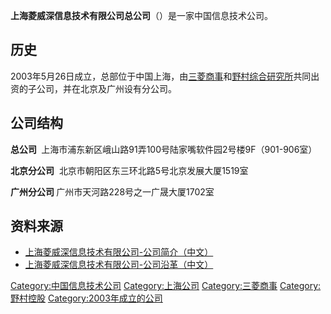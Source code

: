 {{multiple issues|
{{expand|time=2017-03-15T07:24:50+00:00}}
{{primarysources|time=2017-03-15T07:24:50+00:00}}
{{refimprove|time=2017-03-15T07:24:50+00:00}}
}}
'''上海菱威深信息技术有限公司总公司'''（{{lang-en|iVision Shanghai Co., Ltd.}}）是一家中国信息技术公司。

==历史==
2003年5月26日成立，总部位于中国上海，由[[三菱商事|三菱商事]]和[[野村综合研究所|野村综合研究所]]共同出资的子公司，并在北京及广州设有分公司。

== 公司结构 ==
'''总公司 ''' 上海市浦东新区峨山路91弄100号陆家嘴软件园2号楼9F（901-906室）

'''北京分公司'''  北京市朝阳区东三环北路5号北京发展大厦1519室

'''广州分公司 '''广州市天河路228号之一广晟大厦1702室

== 资料来源 ==
* [https://www.ivision-china.cn/company-cn.html 上海菱威深信息技术有限公司-公司简介（中文）]{{Wayback|url=https://www.ivision-china.cn/company-cn.html |date=20200203032102 }}
* [http://www.ivision-china.cn/company-cn/com-history-cn.html 上海菱威深信息技术有限公司-公司沿革（中文）]{{Wayback|url=http://www.ivision-china.cn/company-cn/com-history-cn.html |date=20200203032110 }}

[[Category:中国信息技术公司|Category:中国信息技术公司]]
[[Category:上海公司|Category:上海公司]]
[[Category:三菱商事|Category:三菱商事]]
[[Category:野村控股|Category:野村控股]]
[[Category:2003年成立的公司|Category:2003年成立的公司]]